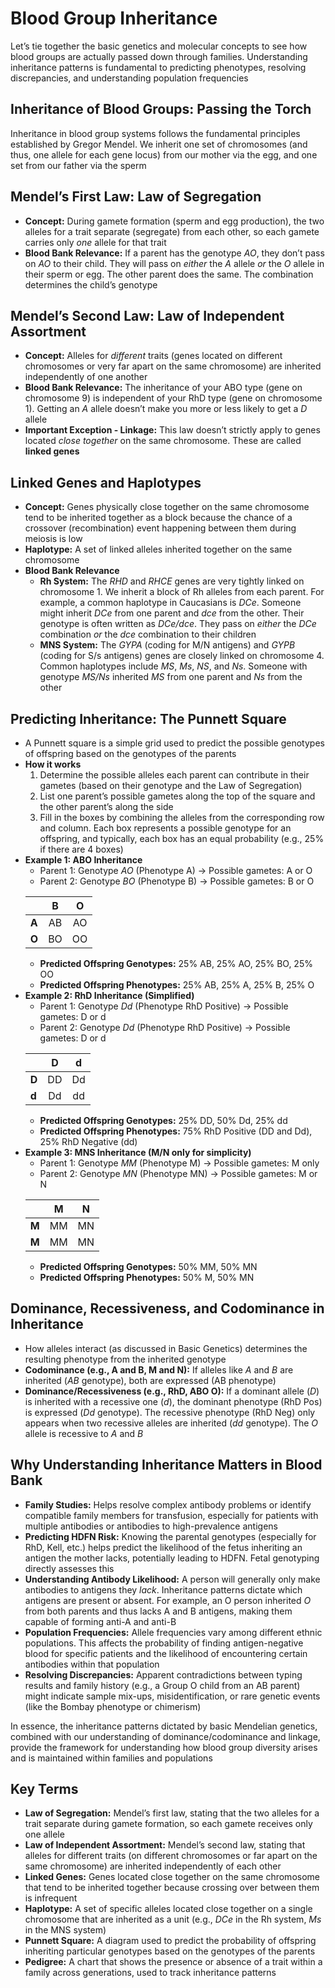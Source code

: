 # Blood Group Inheritance {-}

Let's tie together the basic genetics and molecular concepts to see how blood groups are actually passed down through families. Understanding inheritance patterns is fundamental to predicting phenotypes, resolving discrepancies, and understanding population frequencies

## **Inheritance of Blood Groups: Passing the Torch** {-}

Inheritance in blood group systems follows the fundamental principles established by Gregor Mendel. We inherit one set of chromosomes (and thus, one allele for each gene locus) from our mother via the egg, and one set from our father via the sperm

## **Mendel's First Law: Law of Segregation**
*   **Concept:** During gamete formation (sperm and egg production), the two alleles for a trait separate (segregate) from each other, so each gamete carries only *one* allele for that trait
*   **Blood Bank Relevance:** If a parent has the genotype *AO*, they don't pass on *AO* to their child. They will pass on *either* the *A* allele *or* the *O* allele in their sperm or egg. The other parent does the same. The combination determines the child's genotype

## **Mendel's Second Law: Law of Independent Assortment**
*   **Concept:** Alleles for *different* traits (genes located on different chromosomes or very far apart on the same chromosome) are inherited independently of one another
*   **Blood Bank Relevance:** The inheritance of your ABO type (gene on chromosome 9) is independent of your RhD type (gene on chromosome 1). Getting an *A* allele doesn't make you more or less likely to get a *D* allele
*   **Important Exception - Linkage:** This law doesn't strictly apply to genes located *close together* on the same chromosome. These are called **linked genes**

## **Linked Genes and Haplotypes**
*   **Concept:** Genes physically close together on the same chromosome tend to be inherited together as a block because the chance of a crossover (recombination) event happening between them during meiosis is low
*   **Haplotype:** A set of linked alleles inherited together on the same chromosome
*   **Blood Bank Relevance**
    *   **Rh System:** The *RHD* and *RHCE* genes are very tightly linked on chromosome 1. We inherit a block of Rh alleles from each parent. For example, a common haplotype in Caucasians is *DCe*. Someone might inherit *DCe* from one parent and *dce* from the other. Their genotype is often written as *DCe/dce*. They pass on *either* the *DCe* combination *or* the *dce* combination to their children
    *   **MNS System:** The *GYPA* (coding for M/N antigens) and *GYPB* (coding for S/s antigens) genes are closely linked on chromosome 4. Common haplotypes include *MS*, *Ms*, *NS*, and *Ns*. Someone with genotype *MS/Ns* inherited *MS* from one parent and *Ns* from the other

## **Predicting Inheritance: The Punnett Square**
*   A Punnett square is a simple grid used to predict the possible genotypes of offspring based on the genotypes of the parents
*   **How it works**
    1.  Determine the possible alleles each parent can contribute in their gametes (based on their genotype and the Law of Segregation)
    2.  List one parent's possible gametes along the top of the square and the other parent's along the side
    3.  Fill in the boxes by combining the alleles from the corresponding row and column. Each box represents a possible genotype for an offspring, and typically, each box has an equal probability (e.g., 25% if there are 4 boxes)

*   **Example 1: ABO Inheritance**
    *   Parent 1: Genotype *AO* (Phenotype A) -> Possible gametes: A or O
    *   Parent 2: Genotype *BO* (Phenotype B) -> Possible gametes: B or O

    |       |  B  |  O  |
    | :---- | :-: | :-: |
    | **A** | AB  | AO  |
    | **O** | BO  | OO  |

    *   **Predicted Offspring Genotypes:** 25% AB, 25% AO, 25% BO, 25% OO
    *   **Predicted Offspring Phenotypes:** 25% AB, 25% A, 25% B, 25% O

*   **Example 2: RhD Inheritance (Simplified)**
    *   Parent 1: Genotype *Dd* (Phenotype RhD Positive) -> Possible gametes: D or d
    *   Parent 2: Genotype *Dd* (Phenotype RhD Positive) -> Possible gametes: D or d

    |       |  D  |  d  |
    | :---- | :-: | :-: |
    | **D** | DD  | Dd  |
    | **d** | Dd  | dd  |

    *   **Predicted Offspring Genotypes:** 25% DD, 50% Dd, 25% dd
    *   **Predicted Offspring Phenotypes:** 75% RhD Positive (DD and Dd), 25% RhD Negative (dd)

*   **Example 3: MNS Inheritance (M/N only for simplicity)**
    *   Parent 1: Genotype *MM* (Phenotype M) -> Possible gametes: M only
    *   Parent 2: Genotype *MN* (Phenotype MN) -> Possible gametes: M or N

    |       |  M  |  N  |
    | :---- | :-: | :-: |
    | **M** | MM  | MN  |
    | **M** | MM  | MN  |

    *   **Predicted Offspring Genotypes:** 50% MM, 50% MN
    *   **Predicted Offspring Phenotypes:** 50% M, 50% MN

## **Dominance, Recessiveness, and Codominance in Inheritance**
*   How alleles interact (as discussed in Basic Genetics) determines the resulting phenotype from the inherited genotype
*   **Codominance (e.g., A and B, M and N):** If alleles like *A* and *B* are inherited (*AB* genotype), both are expressed (AB phenotype)
*   **Dominance/Recessiveness (e.g., RhD, ABO O):** If a dominant allele (*D*) is inherited with a recessive one (*d*), the dominant phenotype (RhD Pos) is expressed (*Dd* genotype). The recessive phenotype (RhD Neg) only appears when two recessive alleles are inherited (*dd* genotype). The *O* allele is recessive to *A* and *B*

## **Why Understanding Inheritance Matters in Blood Bank**
*   **Family Studies:** Helps resolve complex antibody problems or identify compatible family members for transfusion, especially for patients with multiple antibodies or antibodies to high-prevalence antigens
*   **Predicting HDFN Risk:** Knowing the parental genotypes (especially for RhD, Kell, etc.) helps predict the likelihood of the fetus inheriting an antigen the mother lacks, potentially leading to HDFN. Fetal genotyping directly assesses this
*   **Understanding Antibody Likelihood:** A person will generally only make antibodies to antigens they *lack*. Inheritance patterns dictate which antigens are present or absent. For example, an O person inherited *O* from both parents and thus lacks A and B antigens, making them capable of forming anti-A and anti-B
*   **Population Frequencies:** Allele frequencies vary among different ethnic populations. This affects the probability of finding antigen-negative blood for specific patients and the likelihood of encountering certain antibodies within that population
*   **Resolving Discrepancies:** Apparent contradictions between typing results and family history (e.g., a Group O child from an AB parent) might indicate sample mix-ups, misidentification, or rare genetic events (like the Bombay phenotype or chimerism)

In essence, the inheritance patterns dictated by basic Mendelian genetics, combined with our understanding of dominance/codominance and linkage, provide the framework for understanding how blood group diversity arises and is maintained within families and populations

## **Key Terms** {-}

*   **Law of Segregation:** Mendel's first law, stating that the two alleles for a trait separate during gamete formation, so each gamete receives only one allele
*   **Law of Independent Assortment:** Mendel's second law, stating that alleles for different traits (on different chromosomes or far apart on the same chromosome) are inherited independently of each other
*   **Linked Genes:** Genes located close together on the same chromosome that tend to be inherited together because crossing over between them is infrequent
*   **Haplotype:** A set of specific alleles located close together on a single chromosome that are inherited as a unit (e.g., *DCe* in the Rh system, *Ms* in the MNS system)
*   **Punnett Square:** A diagram used to predict the probability of offspring inheriting particular genotypes based on the genotypes of the parents
*   **Pedigree:** A chart that shows the presence or absence of a trait within a family across generations, used to track inheritance patterns
